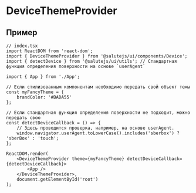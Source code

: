 

<Meta title="DeviceThemeProvider" component={DeviceThemeProvider} />

# DeviceThemeProvider

<Description of={DeviceThemeProvider} />

<ArgsTable of={DeviceThemeProvider} />

## Пример

```tsx
// index.tsx
import ReactDOM from 'react-dom';
import { DeviceThemeProvider } from '@salutejs/ui/components/Device';
import { detectDevice } from '@salutejs/ui/utils'; // Стандартная функция определения поверхности на основе `userAgent`

import { App } from './App';

// Если стилизованным компонентам необходимо передать свой объект темы
const myFancyTheme = {
    brandColor: '#BADA55'
};

// Если стандартная функция определения поверхности не подходит, можно передать свою
const detectDeviceCallback = () => {
    // Здесь проводится проверка, например, на основе userAgent.
    window.navigator.userAgent.toLowerCase().includes('sberbox') ? 'sberBox' : 'touch';
};

ReactDOM.render(
    <DeviceThemeProvider theme={myFancyTheme} detectDeviceCallback={detectDeviceCallback}>
        <App />
    </DeviceThemeProvider>,
    document.getElementById('root')
);
```